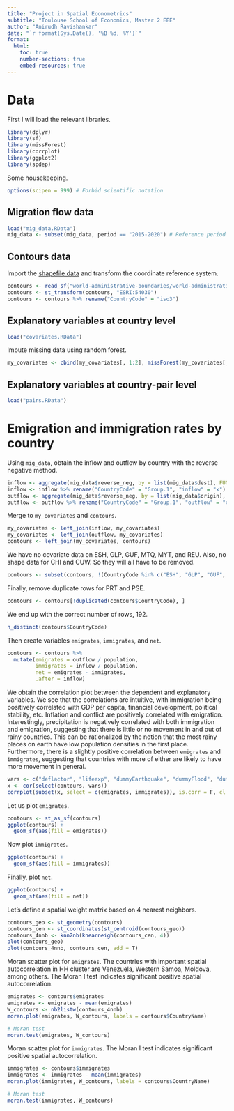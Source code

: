 ```yaml
---
title: "Project in Spatial Econometrics"
subtitle: "Toulouse School of Economics, Master 2 EEE"
author: "Anirudh Ravishankar"
date: "`r format(Sys.Date(), '%B %d, %Y')`"
format:
  html:
    toc: true
    number-sections: true
    embed-resources: true
---
```


# Data

First I will load the relevant libraries.

```r
library(dplyr)
library(sf)
library(missForest)
library(corrplot)
library(ggplot2)
library(spdep)
```

Some housekeeping.

```r
options(scipen = 999) # Forbid scientific notation
```

## Migration flow data

```r
load("mig_data.RData")
mig_data <- subset(mig_data, period == "2015-2020") # Reference period is 2015-2020
```

## Contours data

Import the [shapefile data](https://public.opendatasoft.com/api/explore/v2.1/catalog/datasets/world-administrative-boundaries/exports/shp?lang=en&timezone=Europe%2FBerlin) and transform the coordinate reference system.

```r
contours <- read_sf("world-administrative-boundaries/world-administrative-boundaries.shp")
contours <- st_transform(contours, "ESRI:54030")
contours <- contours %>% rename("CountryCode" = "iso3")
```

## Explanatory variables at country level

```r
load("covariates.RData")
```

Impute missing data using random forest.

```r
my_covariates <- cbind(my_covariates[, 1:2], missForest(my_covariates[, 3:19])[["ximp"]])
```

## Explanatory variables at country-pair level

```r
load("pairs.RData")
```

# Emigration and immigration rates by country

Using `mig_data`, obtain the inflow and outflow by country with the reverse negative method.

```r
inflow <- aggregate(mig_data$reverse_neg, by = list(mig_data$dest), FUN = sum)
inflow <- inflow %>% rename("CountryCode" = "Group.1", "inflow" = "x")
outflow <- aggregate(mig_data$reverse_neg, by = list(mig_data$origin), FUN = sum)
outflow <- outflow %>% rename("CountryCode" = "Group.1", "outflow" = "x")
```

Merge to `my_covariates` and `contours`.

```r
my_covariates <- left_join(inflow, my_covariates)
my_covariates <- left_join(outflow, my_covariates)
contours <- left_join(my_covariates, contours)
```

We have no covariate data on ESH, GLP, GUF, MTQ, MYT, and REU. Also, no shape data for CHI and CUW. So they will all have to be removed.

```r
contours <- subset(contours, !(CountryCode %in% c("ESH", "GLP", "GUF", "MTQ", "MYT", "REU", "CHI", "CUW")))
```

Finally, remove duplicate rows for PRT and PSE.

```r
contours <- contours[!duplicated(contours$CountryCode), ]
```

We end up with the correct number of rows, 192.

```r
n_distinct(contours$CountryCode)
```

Then create variables `emigrates`, `immigrates`, and `net`.

```r
contours <- contours %>% 
  mutate(emigrates = outflow / population,
         immigrates = inflow / population,
         net = emigrates - immigrates,
         .after = inflow)
```

We obtain the correlation plot between the dependent and explanatory variables. We see that the correlations are intuitive, with immigration being positively correlated with GDP per capita, financial development, political stability, etc. Inflation and conflict are positively correlated with emigration. Interestingly, precipitation is negatively correlated with both immigration and emigration, suggesting that there is little or no movement in and out of rainy countries. This can be rationalized by the notion that the most rainy places on earth have low population densities in the first place. Furthermore, there is a slightly positive correlation between `emigrates` and `immigrates`, suggesting that countries with more of either are likely to have more movement in general.

```r
vars <- c("deflactor", "lifeexp", "dummyEarthquake", "dummyFlood", "dummyStorm", "GDPpercapita_UN", "FD", "population", "politicalstability", "landlocked", "conflictpercapita", "vulnerability", "prec_3days", "heat_wave", "dry_wave", "emigrates", "immigrates")
x <- cor(select(contours, vars))
corrplot(subset(x, select = c(emigrates, immigrates)), is.corr = F, cl.pos = "r", cl.ratio = 1, cl.align.text = "l")
```

Let us plot `emigrates`.

```r
contours <- st_as_sf(contours)
ggplot(contours) +
  geom_sf(aes(fill = emigrates))
```

Now plot `immigrates`.

```r
ggplot(contours) +
  geom_sf(aes(fill = immigrates))
```

Finally, plot `net`.

```r
ggplot(contours) +
  geom_sf(aes(fill = net))
```

Let's define a spatial weight matrix based on 4 nearest neighbors.

```r
contours_geo <- st_geometry(contours)
contours_cen <- st_coordinates(st_centroid(contours_geo))
contours_4nnb <- knn2nb(knearneigh(contours_cen, 4))
plot(contours_geo)
plot(contours_4nnb, contours_cen, add = T)
```

Moran scatter plot for `emigrates`. The countries with important spatial autocorrelation in HH cluster are Venezuela, Western Samoa, Moldova, among others. The Moran I test indicates significant positive spatial autocorrelation.

```r
emigrates <- contours$emigrates
emigrates <- emigrates - mean(emigrates)
W_contours <- nb2listw(contours_4nnb)
moran.plot(emigrates, W_contours, labels = contours$CountryName)

# Moran test
moran.test(emigrates, W_contours)
```

Moran scatter plot for `immigrates`. The Moran I test indicates significant positive spatial autocorrelation.

```r
immigrates <- contours$immigrates
immigrates <- immigrates - mean(immigrates)
moran.plot(immigrates, W_contours, labels = contours$CountryName)

# Moran test
moran.test(immigrates, W_contours)
```
